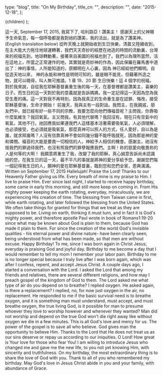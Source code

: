 
  type: "blog",
  title: "On My Birthday",
  title_cn: "",
  description: "",
  date: "2015-12-18",
};

  <MDXWrapper meta={meta}>{children}</MDXWrapper>
);

這一天, September 17, 2015, 我寫下了,
哈利路亞！讚美主！
感謝天上的父神賜予生命氣息，每一個呼吸都是我對祂的讚美，我的活出，就是為了讚美神。
(English translation below)
從昨天晚上就開始收到生日快樂，清晨又陸續收到，在主大能大力拖住地球運轉著，我們天天奇妙的經歷在祂造的時間的流動裏，台灣來的祝福先到，地球轉動著，接著來自美國的祝福也到了。我們以為理所當然，活在這地上，所當之正常運作的地，其實就是奇妙神的作為，因此保羅在羅馬書中道出了：神的事情，人所能知道的，原顯明在人心裏，因為 神已經給他們顯明。自從造天地以來， 神的永能和神性是明明可知的，雖是眼不能見，但藉著所造之物，就可以曉得，叫人無可推諉。1 章 19、20 節
生日快樂！這 4 個字的祝福，對於我來說，自從我在耶穌基督裏重生後的每一天，在基督裡都是讚美主，喜樂的日子。而生日的這一天對於我的意義就是告訴媽媽，我一定記得這一天因為您為我受生產的痛。這一天對我不再特別，因為我真正的生命重生是在認罪、悔改，接受耶穌基督後，生命才開始！
前幾天，我與主有一段對話。我問主，在我親戚，朋友們中，就已經有好一些不同的宗教，我要怎麼向他們傳福音呢？主問我，你靠吸什麼氣維生？我回氧氣。主又問我，有其他代替嗎？我回沒有，現在只有空氣中的氧氣，其他不行。祂回應我如果連我們人這樣基本活著需要吸氧氣，人必須理解，也必須接受，也必須就是吸氧氣，那麼真神可以照人的方式，任人愛好，自以為是誰，就求拜誰嗎？人沒有信靠真神不會如同幾分鐘不能呼吸就死，因為那是神的愛和憐憫。福音的大能是要救一切相信的人，神給予人相信的機會。感謝主，祂沒有按我們的罪過待我們，也沒有照我們的罪孽報應我們。主啊！祢的慈愛向敬畏祢的人是何等的大啊！
我願意將重生了我，改變了我的耶穌，真心誠意告訴尚未認識祂的您，在我生日的這一天，最不平凡的事就是將神的愛分享給予您。謝謝您們每一個記得我生日的人，願神的愛在耶穌基督裏，臨到您和您們全家，恩典滿滿。
Written on September 17, 2015
Hallelujah! Praise the Lord!
Thanks to our Heavenly Father giving us life. Every breath of mine is my praise to Him. I live to praise Him.
Ever since last night, I started to receive happy birthday, some came in early this morning, and still more keep on coming in. From His mighty power keeping the earth rotating, everyday, miraculously, we are experiencing His creation of time. The blessing from Taiwan came in first, while earth rotating, and later followed the blessing from the United States. We often take things for granted for things that we treat as they are supposed to be. Living on earth, thinking it must turn, and in fact it is God's mighty power, and therefore apostle Paul wrote in book of Romans1:19-20 since what may be known about God is plain to them, because God has made it plain to them. For since the creation of the world God's invisible qualities - his eternal power and divine nature- have been clearly seen, being understood from what has been made, so that men are without excuse.
Happy Birthday! To me, since I was born again in Christ Jesus, everyday is praising God and joyful day. Birthday to me become a day that I would remember to tell my mom I remember your labor pain. Birthday to me is no longer special because I truly live after I was born again, which was after I confess, repent, and accept Jesus Christ.
A couple days ago, I started a conversation with the Lord. I asked the Lord that among my friends and relatives, there are several different religions, and how may I preach gospel of the kingdom of God to them. The Lord asked me what type of air do you depend on to breathe? I replied oxygen. He asked again, is there a replacement? I replied, no, for now just oxygen in the air, no replacement. He responded to me if the basic survival need is to breathe oxygen, and it is something man must understand, must accept, and must breathe oxygen, the true living God, is it possible for man to presume whoever they love to worship however and whenever they wanted? Man did not worship and depend on the true God won't die right away like without oxygen we die in a few minutes. This is all God's love and mercy for us. The power of the gospel is to save all who believe. God gives man the opportunity to believe Him. Thanks to the Lord that He does not treat us as our sins deserve or repay us according to our iniquities. O Lord! How great is Your love for those who fear You!
I am willing to introduce Jesus who changed me and gave me the new life, to you not yet knowing Him, with sincerity and truthfulness. On my birthday, the most extraordinary thing is to share the love of God with you. Thank to all of you who remembered my birthday. May God's love in Jesus Christ abide in you and your family, with abundance of Grace.
